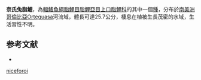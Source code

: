 {{Speciesbox 
| genus = Leporinus
| species = niceforoi
| authority = [[Fowler|Fowler]], 1943
| status = NE
| status_system = IUCN3.1
}}
'''奈氏兔脂鯉'''，為[[輻鰭魚綱|輻鰭魚綱]][[脂鯉目|脂鯉目]][[脂鯉亞目|脂鯉亞目]][[上口脂鯉科|上口脂鯉科]]的其中一個[[種|種]]，分布於[[南美洲|南美洲]][[哥倫比亞|哥倫比亞]]Orteguasa河流域，體長可達25.7公分，棲息在植被生長茂密的水域，生活習性不明。

==参考文献==
{{refbegin}}
*{{FishBase_species|genus=Leporinus|species=niceforoi|year=2013|month=9}}
{{refend}}
{{Taxonbar}}

[[Category:兔脂鯉屬|niceforoi]]